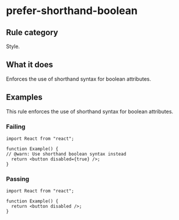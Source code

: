 # prefer-shorthand-boolean

## Rule category

Style.

## What it does

Enforces the use of shorthand syntax for boolean attributes.

## Examples

This rule enforces the use of shorthand syntax for boolean attributes.

### Failing

```tsx twoslash
import React from "react";

function Example() {
// @warn: Use shorthand boolean syntax instead
  return <button disabled={true} />;
}
```

### Passing

```tsx twoslash
import React from "react";

function Example() {
  return <button disabled />;
}
```
